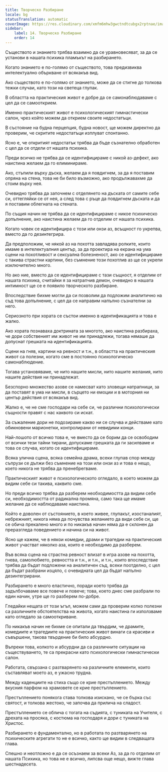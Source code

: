 ```yaml
---
title: Творческо Разбиране
locale: bg
statusTranslation: automatic
coverImage: https://res.cloudinary.com/xmfm6mhw3gwctndtcubgx2rptnae/image/upload/v1741354419/small_cover_la_gran_rebelion_28716e29d2.webp
sidebar:
    label: 14. Творческо Разбиране
    order: 14
---
```

Съществото и знанието трябва взаимно да се уравновесяват, за да се установи в нашата психика пламъкът на разбирането.

Когато знанието е по-голямо от съществото, това предизвиква интелектуално объркване от всякакъв вид.

Ако съществото е по-голямо от знанието, може да се стигне до толкова тежки случаи, като този на светеца глупак.

В областта на практическия живот е добре да се самонаблюдаваме с цел да се самооткрием.

Именно практическият живот е психологическият гимнастически салон, чрез който можем да открием своите недостатъци.

В състояние на будна перцепция, будна новост, ще можем директно да проверим, че скритите недостатъци изплуват спонтанно.

Ясно е, че откритият недостатък трябва да бъде съзнателно обработен с цел да се отдели от нашата психика.

Преди всичко не трябва да се идентифицираме с никой аз-дефект, ако наистина желаем да го елиминираме.

Ако, стъпили върху дъска, желаем да я повдигнем, за да я поставим опряна на стена, това не би било възможно, ако продължавахме да стоим върху нея.

Очевидно трябва да започнем с отделянето на дъската от самите себе си, оттегляйки се от нея, а след това с ръце да повдигнем дъската и да я поставим облегната на стената.

По същия начин не трябва да се идентифицираме с никое психическо допълнение, ако наистина желаем да го отделим от нашата психика.

Когато човек се идентифицира с този или онзи аз, всъщност го укрепва, вместо да го дезинтегрира.

Да предположим, че някой аз на похотта завладява ролките, които имаме в интелектуалния център, за да проектира на екрана на ума сцени на похотливост и сексуална болезненост, ако се идентифицираме с такива страстни картини, без съмнение този похотлив аз ще се укрепи изключително много.

Но ако ние, вместо да се идентифицираме с тази същност, я отделим от нашата психика, считайки я за натрапчив демон, очевидно в нашата интимност ще се е появило творческото разбиране.

Впоследствие бихме могли да си позволим да подложим аналитично на съд това допълнение, с цел да се направим напълно съзнателни за него.

Сериозното при хората се състои именно в идентификацията и това е жалко.

Ако хората познаваха доктрината за многото, ако наистина разбираха, че дори собственият им живот не им принадлежи, тогава нямаше да допуснат грешката на идентификацията.

Сцени на гняв, картини на ревност и т.н., в областта на практическия живот са полезни, когато сме в постоянно психологическо самонаблюдение.

Тогава установяваме, че нито нашите мисли, нито нашите желания, нито нашите действия ни принадлежат.

Безспорно множество азове се намесват като зловещи натрапници, за да поставят в ума ни мисли, в сърцето ни емоции и в моторния ни център действия от всякакъв вид.

Жалко е, че не сме господари на себе си, че различни психологически същности правят с нас каквото си искат.

За съжаление дори не подозираме какво ни се случва и действаме като обикновени марионетки, контролирани от невидими конци.

Най-лошото от всичко това е, че вместо да се борим да се освободим от всички тези тайни тирани, допускаме грешката да ги засилваме и това се случва, когато се идентифицираме.

Всяка улична сцена, всяка семейна драма, всеки глупав спор между съпрузи се дължи без съмнение на този или онзи аз и това е нещо, което никога не трябва да пренебрегваме.

Практическият живот е психологическото огледало, в което можем да видим себе си такива, каквито сме.

Но преди всичко трябва да разберем необходимостта да видим себе си, необходимостта от радикална промяна, само така ще имаме желание да се наблюдаваме наистина.

Който е доволен от състоянието, в което живее, глупакът, изостаналият, небрежният, никога няма да почувства желанието да види себе си, ще се обича прекалено много и по никакъв начин няма да е склонен да преразгледа поведението и начина си на живот.

Ясно ще кажем, че в някои комедии, драми и трагедии на практическия живот участват няколко аза, които е необходимо да разберем.

Във всяка сцена на страстна ревност влизат в игра азове на похотта, гнева, самолюбието, ревността и т.н., и т.н., и т.н., които впоследствие трябва да бъдат подложени на аналитичен съд, всеки поотделно, с цел да бъдат разбрани изцяло, с очевидната цел да бъдат напълно дезинтегрирани.

Разбирането е много еластично, поради което трябва да задълбочаваме все повече и повече; това, което днес сме разбрали по един начин, утре ще го разберем по-добре.

Гледайки нещата от този ъгъл, можем сами да проверим колко полезни са различните обстоятелства на живота, когато наистина ги използваме като огледало за самооткриване.

По никакъв начин не бихме се опитали да твърдим, че драмите, комедиите и трагедиите на практическия живот винаги са красиви и съвършени, такова твърдение би било абсурдно.

Въпреки това, колкото и абсурдни да са различните ситуации на съществуването, те са прекрасни като психологически гимнастически салон.

Работата, свързана с разтварянето на различните елементи, които съставляват моето аз, е ужасно трудна.

Между каденциите на стиха също се крие престъплението. Между вкусния парфюм на храмовете се крие престъплението.

Престъплението понякога става толкова изискано, че се бърка със святост, и толкова жестоко, че започва да прилича на сладост.

Престъплението се облича с тогата на съдията, с туниката на Учителя, с дрехата на просяка, с костюма на господаря и дори с туниката на Христос.

Разбирането е фундаментално, но в работата по разтварянето на психическите агрегати то не е всичко, както ще видим в следващата глава.

Спешно и неотложно е да се осъзнаем за всеки Аз, за да го отделим от нашата Психика, но това не е всичко, липсва още нещо, вижте глава шестнадесета.

